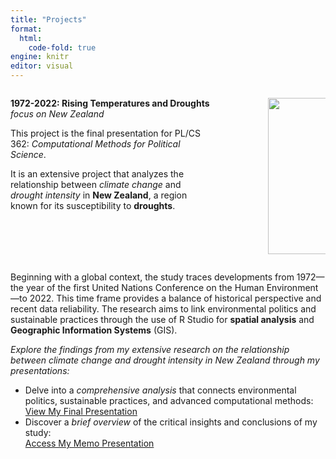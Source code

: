 ```yaml
---
title: "Projects"
format: 
  html:
    code-fold: true
engine: knitr
editor: visual
---
```


:::: {.columns}

::: {.column width="70%"}
**1972-2022: Rising Temperatures and Droughts**<br> 
  *focus on New Zealand*

This project is the final presentation for PL/CS 362: *Computational Methods for Political Science*. <br>

It is an extensive project that analyzes the relationship between *climate change* and *drought intensity* in **New Zealand**, a region known for its susceptibility to **droughts**.
:::

::: {.column width="10%"}
<!-- empty column to create gap -->
:::

::: {.column width="20%"}

![](images/1606830999754.png){width="250" height="auto"}  


:::

::::

Beginning with a global context, the study traces developments from 1972—the year of the first United Nations Conference on the Human Environment—to 2022. This time frame provides a balance of historical perspective and recent data reliability. The research aims to link environmental politics and sustainable practices through the use of R Studio for **spatial analysis** and **Geographic Information Systems** (GIS).


*Explore the findings from my extensive research on the relationship between climate change and drought intensity in New Zealand through my presentations:*

- Delve into a *comprehensive analysis* that connects environmental politics, sustainable practices, and advanced computational methods: <br>
[View My Final Presentation](docs/Final_Project.html) 
 <br>
- Discover a *brief overview* of the critical insights and conclusions of my study: <br>
[Access My Memo Presentation](docs/memo_Project.html) 


